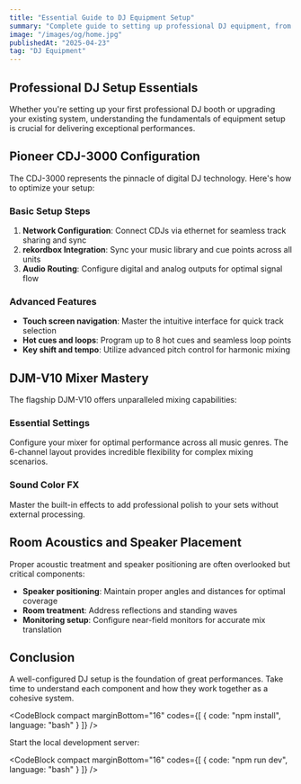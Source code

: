 ```yaml
---
title: "Essential Guide to DJ Equipment Setup"
summary: "Complete guide to setting up professional DJ equipment, from CDJs and mixers to sound system configuration and room acoustics."
image: "/images/og/home.jpg"
publishedAt: "2025-04-23"
tag: "DJ Equipment"
---
```


## Professional DJ Setup Essentials

Whether you're setting up your first professional DJ booth or upgrading your existing system, understanding the fundamentals of equipment setup is crucial for delivering exceptional performances.

## Pioneer CDJ-3000 Configuration

The CDJ-3000 represents the pinnacle of digital DJ technology. Here's how to optimize your setup:

### Basic Setup Steps

1. **Network Configuration**: Connect CDJs via ethernet for seamless track sharing and sync
2. **rekordbox Integration**: Sync your music library and cue points across all units
3. **Audio Routing**: Configure digital and analog outputs for optimal signal flow

### Advanced Features

- **Touch screen navigation**: Master the intuitive interface for quick track selection
- **Hot cues and loops**: Program up to 8 hot cues and seamless loop points
- **Key shift and tempo**: Utilize advanced pitch control for harmonic mixing

## DJM-V10 Mixer Mastery

The flagship DJM-V10 offers unparalleled mixing capabilities:

### Essential Settings

Configure your mixer for optimal performance across all music genres. The 6-channel layout provides incredible flexibility for complex mixing scenarios.

### Sound Color FX

Master the built-in effects to add professional polish to your sets without external processing.

## Room Acoustics and Speaker Placement

Proper acoustic treatment and speaker positioning are often overlooked but critical components:

- **Speaker positioning**: Maintain proper angles and distances for optimal coverage
- **Room treatment**: Address reflections and standing waves
- **Monitoring setup**: Configure near-field monitors for accurate mix translation

## Conclusion

A well-configured DJ setup is the foundation of great performances. Take time to understand each component and how they work together as a cohesive system.

<CodeBlock compact marginBottom="16" codes={[
  {
    code: "npm install",
    language: "bash"
  }
]} />

Start the local development server:

<CodeBlock compact marginBottom="16" codes={[
  {
    code: "npm run dev",
    language: "bash"
  }
]} />